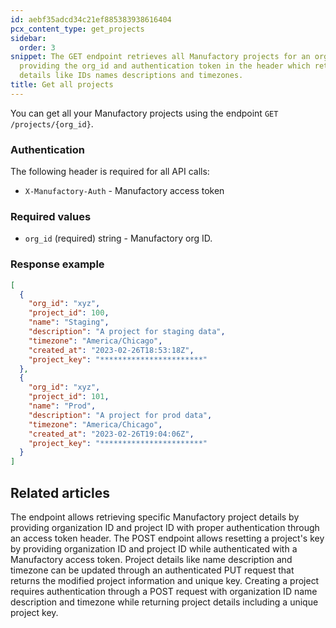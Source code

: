 ```yaml
---
id: aebf35adcd34c21ef885383938616404
pcx_content_type: get_projects
sidebar:
  order: 3
snippet: The GET endpoint retrieves all Manufactory projects for an organization by
  providing the org_id and authentication token in the header which returns project
  details like IDs names descriptions and timezones.
title: Get all projects
---
```


You can get all your Manufactory projects using the endpoint `GET /projects/{org_id}`.

### Authentication

The following header is required for all API calls:
- `X-Manufactory-Auth` - Manufactory access token

### Required values

- `org_id` (required) string - Manufactory org ID.


### Response example

```json
[
  {
    "org_id": "xyz",
    "project_id": 100,
    "name": "Staging",
    "description": "A project for staging data",
    "timezone": "America/Chicago",
    "created_at": "2023-02-26T18:53:18Z",
    "project_key": "***********************"
  },
  {
    "org_id": "xyz",
    "project_id": 101,
    "name": "Prod",
    "description": "A project for prod data",
    "timezone": "America/Chicago",
    "created_at": "2023-02-26T19:04:06Z",
    "project_key": "***********************"
  }
]
```


## Related articles
<CardGrid>
<LinkTitleCard header="<b>Projects > Get a project</b>" href="/products/manufactory/projects/get_project/" > The endpoint allows retrieving specific Manufactory project details by providing organization ID and project ID with proper authentication through an access token header. </LinkTitleCard>
<LinkTitleCard header="<b>Projects > Reset project key</b>" href="/products/manufactory/projects/reset_key/" > The POST endpoint allows resetting a project's key by providing organization ID and project ID while authenticated with a Manufactory access token. </LinkTitleCard>
<LinkTitleCard header="<b>Projects > Update a project</b>" href="/products/manufactory/projects/update_project/" > Project details like name description and timezone can be updated through an authenticated PUT request that returns the modified project information and unique key. </LinkTitleCard>
<LinkTitleCard header="<b>Projects > Create a project</b>" href="/products/manufactory/projects/create_project/" > Creating a project requires authentication through a POST request with organization ID name description and timezone while returning project details including a unique project key. </LinkTitleCard>
</CardGrid>